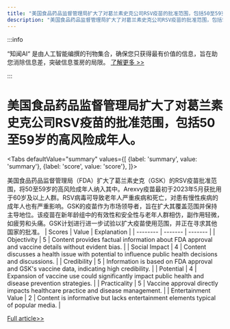 ```yaml
---
title: "美国食品药品监督管理局扩大了对葛兰素史克公司RSV疫苗的批准范围，包括50至59岁的高风险成年人。"
description: "美国食品药品监督管理局扩大了对葛兰素史克公司RSV疫苗的批准范围，包括50至59岁的高风险成年人。"
---
```



:::info

“知闻AI“ 是由人工智能编撰的刊物集合，确保您只获得最有价值的信息，旨在助您消除信息差，突破信息茧房的局限。  [了解更多 >>](/)

:::

# 美国食品药品监督管理局扩大了对葛兰素史克公司RSV疫苗的批准范围，包括50至59岁的高风险成年人。


<Tabs
	defaultValue="summary"
	values={[
	{label: 'summary', value: 'summary'},
	{label: 'score', value: 'score'},
]}>
<TabItem value="summary">


美国食品药品监督管理局（FDA）扩大了葛兰素史克（GSK）的RSV疫苗批准范围，将50至59岁的高风险成年人纳入其中。Arexvy疫苗最初于2023年5月获批用于60岁及以上人群。RSV病毒可导致老年人严重疾病和死亡，对患有慢性疾病的成年人也有严重影响。GSK的疫苗作为市场领导者，旨在扩大其覆盖范围并保持主导地位。该疫苗在新年龄组中的有效性和安全性与老年人群相仿，副作用轻微，如疲劳和头痛。GSK计划进行进一步试验以扩大疫苗使用范围，并正在寻求其他国家的批准。
</TabItem>
<TabItem value="score">
	| Scores     | Value   | Explanation |
	| -------- | ------- | ------- |
	| Objectivity  | 5    | Content provides factual information about FDA approval and vaccine details without evident bias.    |
	| Social Impact | 4     | Content discusses a health issue with potential to influence public health decisions and discussions.    |
	| Credibility    | 5    | Information is based on FDA approval and GSK's vaccine data, indicating high credibility.    |
	| Potential    | 4    | Expansion of vaccine use could significantly impact public health and disease prevention strategies.    |
	| Practicality    | 5    | Vaccine approval directly impacts healthcare practice and disease management.    |
	| Entertainment Value    | 2    | Content is informative but lacks entertainment elements typical of popular media.    |
</TabItem>
</Tabs>

[Full article>>](https://www.cnbc.com/2024/06/07/fda-approves-gsk-rsv-vaccine-for-adults-50-to-59.html)
